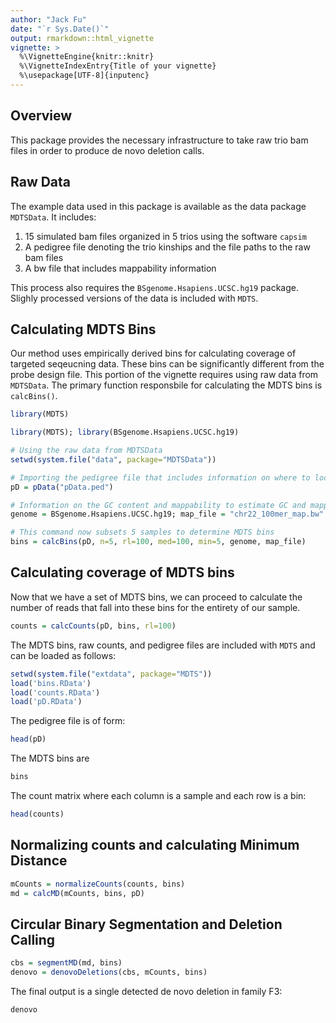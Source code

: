 ```yaml
---
author: "Jack Fu"
date: "`r Sys.Date()`"
output: rmarkdown::html_vignette
vignette: >
  %\VignetteEngine{knitr::knitr}
  %\VignetteIndexEntry{Title of your vignette}
  %\usepackage[UTF-8]{inputenc}
---
```


## Overview

This package provides the necessary infrastructure to take raw trio bam files in order to produce de novo deletion calls.

## Raw Data

The example data used in this package is available as the data package `MDTSData`. It includes: 

1. 15 simulated bam files organized in 5 trios using the software `capsim`
2. A pedigree file denoting the trio kinships and the file paths to the raw bam files
3. A bw file that includes mappability information

This process also requires the `BSgenome.Hsapiens.UCSC.hg19` package. Slighly processed versions of the data is included with `MDTS`.

## Calculating MDTS Bins

Our method uses empirically derived bins for calculating coverage of targeted seqeucning data. These bins can be significantly different from the probe design file. This portion of the vignette requires using raw data from `MDTSData`. The primary function responsbile for calculating the MDTS bins is `calcBins()`.

```r
library(MDTS)
```

```r
library(MDTS); library(BSgenome.Hsapiens.UCSC.hg19)

# Using the raw data from MDTSData
setwd(system.file("data", package="MDTSData")) 

# Importing the pedigree file that includes information on where to locate the raw bam files
pD = pData("pData.ped")

# Information on the GC content and mappability to estimate GC and mappability for the MDTS bins
genome = BSgenome.Hsapiens.UCSC.hg19; map_file = "chr22_100mer_map.bw"

# This command now subsets 5 samples to determine MDTS bins
bins = calcBins(pD, n=5, rl=100, med=100, min=5, genome, map_file)
```

## Calculating coverage of MDTS bins

Now that we have a set of MDTS bins, we can proceed to calculate the number of reads that fall into these bins for the entirety of our sample.

```r
counts = calcCounts(pD, bins, rl=100)
```

The MDTS bins, raw counts, and pedigree files are included with `MDTS` and can be loaded as follows:
```r
setwd(system.file("extdata", package="MDTS"))
load('bins.RData')
load('counts.RData')
load('pD.RData')
```
The pedigree file is of form:
```r
head(pD)
```
The MDTS bins are
```r
bins
```
The count matrix where each column is a sample and each row is a bin:
```r
head(counts)
```

## Normalizing counts and calculating Minimum Distance
```r
mCounts = normalizeCounts(counts, bins)
md = calcMD(mCounts, bins, pD)
```

## Circular Binary Segmentation and Deletion Calling
```r
cbs = segmentMD(md, bins)
denovo = denovoDeletions(cbs, mCounts, bins)
```

The final output is a single detected de novo deletion in family F3:
```r
denovo
```
